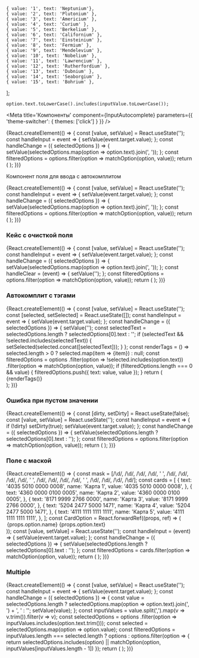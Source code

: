 


    { value: '1', text: 'Neptunium'},
    { value: '2', text: 'Plutonium' },
    { value: '3', text: 'Americium' },
    { value: '4', text: 'Curium' },
    { value: '5', text: 'Berkelium' },
    { value: '6', text: 'Californium' },
    { value: '7', text: 'Einsteinium' },
    { value: '8', text: 'Fermium' },
    { value: '9', text: 'Mendelevium' },
    { value: '10', text: 'Nobelium' },
    { value: '11', text: 'Lawrencium' },
    { value: '12', text: 'Rutherfordium' },
    { value: '13', text: 'Dubnium' },
    { value: '14', text: 'Seaborgium' },
    { value: '15', text: 'Bohrium' },
];

    option.text.toLowerCase().includes(inputValue.toLowerCase());


<Meta
    title='Компоненты'
    component={InputAutocomplete}
    parameters={{ 'theme-switcher': { themes: ['click'] } }}
/>


<!-- Canvas -->

<Story name='InputAutocomplete'>
    {React.createElement(() => {
        const [value, setValue] = React.useState('');
        const handleInput = event => {
            setValue(event.target.value);
        };
        const handleChange = ({ selectedOptions }) => {
            setValue(selectedOptions.map(option => option.text).join(', '));
        };
        const filteredOptions = options.filter(option => matchOption(option, value));
        return (
            <InputAutocomplete
                options={filteredOptions}
                selected={boolean('prevent select', true) ? [] : undefined}
                block={boolean('block', false)}
                size={select('size', ['s', 'm', 'l'], 's')}
                disabled={boolean('disabled', false)}
                error={text('error', '')}
                allowUnselect={boolean('allowUnselect', true)}
                closeOnSelect={boolean('closeOnSelect', false)}
                Arrow={boolean('Arrow', true) ? Arrow : undefined}
                circularNavigation={boolean('circularNavigation', false)}
                placeholder={text('placeholder', 'Введите элемент')}
                label={text('label', 'Элемент')}
                onOpen={action('open')}
                onChange={handleChange}
                onInput={handleInput}
                value={value}
            />
        );
    })}
</Story>


<!-- Docs -->

<ComponentHeader
    name='InputAutocomplete'
    stage={1}
/>

Компонент поля для ввода с автокомплитом

<Preview>
    {React.createElement(() => {
        const [value, setValue] = React.useState('');
        const handleInput = event => {
            setValue(event.target.value);
        };
        const handleChange = ({ selectedOptions }) => {
            setValue(selectedOptions.map(option => option.text).join(', '));
        };
        const filteredOptions = options.filter(option => matchOption(option, value));
        return (
            <InputAutocomplete
                options={filteredOptions}
                placeholder='Введите элемент'
                label='Элемент'
                onChange={handleChange}
                onInput={handleInput}
                value={value}
            />
        );
    })}
</Preview>


<Props of={InputAutocomplete} />


### Кейс с очисткой поля

<Preview>
    {React.createElement(() => {
        const [value, setValue] = React.useState('');
        const handleInput = event => {
            setValue(event.target.value);
        };
        const handleChange = ({ selectedOptions }) => {
            setValue(selectedOptions.map(option => option.text).join(', '));
        };
        const handleClear = (event) => {
            setValue('');
        };
        const filteredOptions = options.filter(option => matchOption(option, value));
        return (
            <InputAutocomplete
                options={filteredOptions}
                selected={[]}
                closeOnSelect={false}
                label='Элемент'
                placeholder='Введите элемент'
                onChange={handleChange}
                onInput={handleInput}
                value={value}
                inputProps={{
                    clear: true,
                    onClear: handleClear
                }}
            />
        );
    })}
</Preview>


### Автокомплит с тэгами

<Preview>
    {React.createElement(() => {
        const [value, setValue] = React.useState('');
        const [selected, setSelected] = React.useState([]);
        const handleInput = event => {
            setValue(event.target.value);
        };
        const handleChange = ({ selectedOptions }) => {
            setValue('');
            const selectedText = selectedOptions.length ? selectedOptions[0].text : '';
            if (selectedText && !selected.includes(selectedText)) {
                setSelected(selected.concat([selectedText]));
            }
        };
        const renderTags = () => selected.length > 0 ?
            selected.map(item => <Tag key={item} size='xs'>{item}</Tag>) :
            null;
        const filteredOptions = options
            .filter(option => !selected.includes(option.text))
            .filter(option => matchOption(option, value));
        if (filteredOptions.length === 0 && value) {
            filteredOptions.push({ text: value, value });
        }
        return (
            <React.Fragment>
                <InputAutocomplete
                    options={filteredOptions}
                    selected={[]}
                    closeOnSelect={true}
                    label='Элемент'
                    onChange={handleChange}
                    onInput={handleInput}
                    value={value}
                />
                <div style={ { marginTop: '4px' } }>
                    {renderTags()}
                </div>
            </React.Fragment>
        );
    })}
</Preview>


### Ошибка при пустом значении

<Preview>
    {React.createElement(() => {
        const [dirty, setDirty] = React.useState(false);
        const [value, setValue] = React.useState('');
        const handleInput = event => {
            if (!dirty) setDirty(true);
            setValue(event.target.value);
        };
        const handleChange = ({ selectedOptions }) => {
            setValue(selectedOptions.length ? selectedOptions[0].text : '');
        };
        const filteredOptions = options.filter(option => matchOption(option, value));
        return (
            <InputAutocomplete
                options={filteredOptions}
                selected={[]}
                label='Элемент'
                value={value}
                onChange={handleChange}
                onInput={handleInput}
                error={dirty && !value}
            />
        );
    })}
</Preview>


### Поле с маской

<Preview>
    {React.createElement(() => {
        const mask = [/\d/, /\d/, /\d/, /\d/, ' ', /\d/, /\d/, /\d/, /\d/, ' ', /\d/, /\d/, /\d/, /\d/, ' ', /\d/, /\d/, /\d/, /\d/];
        const cards = [
            {
                text: '4035 5010 0000 0008',
                name: 'Карта 1',
                value: '4035 5010 0000 0008',
            },
            {
                text: '4360 0000 0100 0005',
                name: 'Карта 2',
                value: '4360 0000 0100 0005',
            },
            {
                text: '8171 9999 2766 0000',
                name: 'Карта 3',
                value: '8171 9999 2766 0000',
            },
            {
                text: '5204 2477 5000 1471',
                name: 'Карта 4',
                value: '5204 2477 5000 1471',
            },
            {
                text: '4111 1111 1111 1111',
                name: 'Карта 5',
                value: '4111 1111 1111 1111',
            },
        ];
        const CardOption = React.forwardRef((props, ref) => (
            <Option {...props} ref={ref}>
                <div>
                    {props.option.name}
                    <br />
                    <sub>{props.option.text}</sub>
                </div>
            </Option>
        ));
        const [value, setValue] = React.useState('');
        const handleInput = (event) => {
            setValue(event.target.value);
        };
        const handleChange = ({ selectedOptions }) => {
            setValue(selectedOptions.length ? selectedOptions[0].text : '');
        };
        const filteredOptions = cards.filter(option => matchOption(option, value));
        return (
            <InputAutocomplete
                options={filteredOptions}
                selected={[]}
                label='Номер карты'
                onInput={handleInput}
                onChange={handleChange}
                value={value}
                Option={CardOption}
                Input={MaskedInput}
                inputProps={{
                    mask,
                }}
            />
        );
    })}
</Preview>


### Multiple

<Preview>
    {React.createElement(() => {
        const [value, setValue] = React.useState('');
        const handleInput = event => {
            setValue(event.target.value);
        };
        const handleChange = ({ selectedOptions }) => {
            const value = selectedOptions.length
                ? selectedOptions.map(option => option.text).join(', ') + ', '
                : '';
            setValue(value);
        };
        const inputValues = value.split(',').map(v => v.trim()).filter(v => v);
        const selectedOptions = options
            .filter(option => inputValues.includes(option.text.trim()));
        const selected = selectedOptions.map(option => option.value);
        const filteredOptions = inputValues.length === selected.length ?
            options :
            options.filter(option => {
                return selectedOptions.includes(option) || matchOption(option, inputValues[inputValues.length - 1])
            });
        return (
            <InputAutocomplete
                options={filteredOptions}
                selected={selected}
                label='Элемент'
                closeOnSelect={false}
                multiple={true}
                onChange={handleChange}
                onInput={handleInput}
                allowUnselect={true}
                value={value}
                Arrow={Arrow}
            />
        );
    })}
</Preview>
